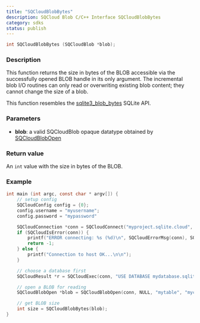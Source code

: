 ```yaml
---
title: "SQCloudBlobBytes"
description: SQCloud Blob C/C++ Interface SQCloudBlobBytes
category: sdks
status: publish
---
```


```c
int SQCloudBlobBytes (SQCloudBlob *blob);
```

### Description
This function returns the size in bytes of the BLOB accessible via the successfully opened BLOB handle in its only argument.
The incremental blob I/O routines can only read or overwriting existing blob content; they cannot change the size of a blob.

This function resembles the [sqlite3_blob_bytes](https://www.sqlite.org/c3ref/blob_bytes.html) SQLite API. 

### Parameters
* **blob**: a valid SQCloudBlob opaque datatype obtained by [SQCloudBlobOpen](/docs/sdks/c/sqcloudblobopen)

### Return value
An `int` value with the size in bytes of the BLOB.

### Example
```c
int main (int argc, const char * argv[]) {
    // setup config
    SQCloudConfig config = {0};
    config.username = "myusername";
    config.password = "mypassword"

    SQCloudConnection *conn = SQCloudConnect("myproject.sqlite.cloud", SQCLOUD_DEFAULT_PORT, &config);
    if (SQCloudIsError(conn)) {
        printf("ERROR connecting: %s (%d)\n", SQCloudErrorMsg(conn), SQCloudErrorCode(conn));
        return -1;
    } else {
        printf("Connection to host OK...\n\n");
    }

    // choose a database first
    SQCloudResult *r = SQCloudExec(conn, "USE DATABASE mydatabase.sqlite;");

    // open a BLOB for reading
    SQCloudBlobOpen *blob = SQCloudBlobOpen(conn, NULL, "mytable", "mycolumn", 1, 0);

    // get BLOB size
    int size = SQCloudBlobBytes(blob);
}
```